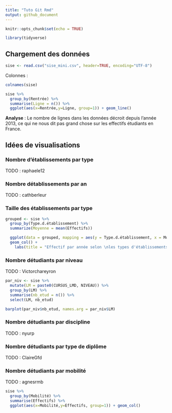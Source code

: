```yaml
---
title: "Tuto Git Rmd"
output: github_document
---
```


```r
knitr::opts_chunk$set(echo = TRUE)

library(tidyverse)
```

## Chargement des données

```r
sise <- read.csv("sise_mini.csv", header=TRUE, encoding="UTF-8")
```

Colonnes : 

```r
colnames(sise)
```

```r
sise %>%
  group_by(Rentrée) %>%
  summarise(Ligne = n()) %>%
  ggplot(aes(x=Rentrée,y=Ligne, group=1)) + geom_line()
```

__Analyse__ : Le nombre de lignes dans les données décroit depuis l'année 2013, ce qui ne nous dit pas grand chose sur les effectifs étudiants en France.


## Idées de visualisations 

### Nombre d'établissements par type 

TODO : raphaele12

### Nombre détablissements par an

TODO : cathberleur

### Taille des établissements par type

```r

grouped <- sise %>%
  group_by(Type.d.établissement) %>%
  summarize(Moyenne = mean(Effectifs)) 

  ggplot(data = grouped, mapping = aes(y = Type.d.établissement, x = Moyenne)) +
  geom_col() + 
    labs(title = "Effectif par année selon \nles types d'établissements")
```

### Nombre détudiants par niveau

TODO : Victorchareyron

```r
par_niv <- sise %>%
  mutate(LM = paste0(CURSUS_LMD, NIVEAU)) %>%
  group_by(LM) %>%
  summarise(nb_etud = n()) %>%
  select(LM, nb_etud)

barplot(par_niv$nb_etud, names.arg = par_niv$LM)
```


### Nombre détudiants par discipline

TODO : nyurp

### Nombre détudiants par type de diplôme

TODO : ClaireGfd

### Nombre détudiants par mobilité

TODO : agnesrmb 


```r
sise %>%
  group_by(Mobilité) %>%
  summarise(Effectifs) %>%
  ggplot(aes(x=Mobilité,y=Effectifs, group=1)) + geom_col()
```

